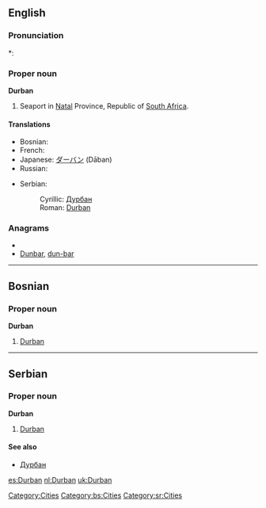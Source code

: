==English==
{{wikipedia}}

===Pronunciation===
*: {{rhymes|ɜː(r)bən}}

===Proper noun===
'''Durban'''

# Seaport in [[Natal]] Province, Republic of [[South Africa]].

====Translations====
{{trans-top|city in South Africa}}
* Bosnian: {{t-|bs|Durban|m}}
* French: {{t-|fr|Durban}}
* Japanese: [[ダーバン]] (Dāban)
* Russian: {{t-|ru|Дурбан|m|tr=Dúrban|sc=Cyrl}}
{{trans-mid}}
* Serbian:
*: Cyrillic: [[Дурбан#Serbian|Дурбан]] {{m}}
*: Roman: [[#Serbian|Durban]] {{m}}
{{trans-bottom}}

===Anagrams===
* {{alphagram|abdnru}}
* [[Dunbar#English|Dunbar]], [[dun-bar#English|dun-bar]]


[[Category:Cities]]

----

==Bosnian==

===Proper noun===
'''Durban''' {{m}}

# [[Durban#English|Durban]]

[[Category:bs:Cities]]

----

==Serbian==

===Proper noun===
'''Durban''' {{m}}

# [[Durban#English|Durban]]

====See also====
* [[Дурбан#Serbian|Дурбан]]

[[Category:sr:Cities]]

[[es:Durban]]
[[nl:Durban]]
[[uk:Durban]]